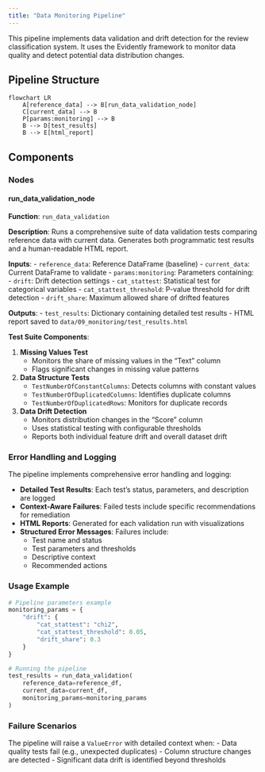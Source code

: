 ```yaml
---
title: "Data Monitoring Pipeline"
---
```


This pipeline implements data validation and drift detection for the review classification system. It uses the Evidently framework to monitor data quality and detect potential data distribution changes.

## Pipeline Structure

```mermaid
flowchart LR
    A[reference_data] --> B[run_data_validation_node]
    C[current_data] --> B
    P[params:monitoring] --> B
    B --> D[test_results]
    B --> E[html_report]
```

## Components

### Nodes

#### run_data_validation_node

**Function**: `run_data_validation`

**Description**: Runs a comprehensive suite of data validation tests comparing reference data with current data. Generates both programmatic test results and a human-readable HTML report.

**Inputs**:
- `reference_data`: Reference DataFrame (baseline)
- `current_data`: Current DataFrame to validate
- `params:monitoring`: Parameters containing:
  - `drift`: Drift detection settings
    - `cat_stattest`: Statistical test for categorical variables
    - `cat_stattest_threshold`: P-value threshold for drift detection
    - `drift_share`: Maximum allowed share of drifted features

**Outputs**:
- `test_results`: Dictionary containing detailed test results
- HTML report saved to `data/09_monitoring/test_results.html`

**Test Suite Components**:

1. **Missing Values Test**
   - Monitors the share of missing values in the "Text" column
   - Flags significant changes in missing value patterns

2. **Data Structure Tests**
   - `TestNumberOfConstantColumns`: Detects columns with constant values
   - `TestNumberOfDuplicatedColumns`: Identifies duplicate columns
   - `TestNumberOfDuplicatedRows`: Monitors for duplicate records

3. **Data Drift Detection**
   - Monitors distribution changes in the "Score" column
   - Uses statistical testing with configurable thresholds
   - Reports both individual feature drift and overall dataset drift

### Error Handling and Logging

The pipeline implements comprehensive error handling and logging:

- **Detailed Test Results**: Each test's status, parameters, and description are logged
- **Context-Aware Failures**: Failed tests include specific recommendations for remediation
- **HTML Reports**: Generated for each validation run with visualizations
- **Structured Error Messages**: Failures include:
  - Test name and status
  - Test parameters and thresholds
  - Descriptive context
  - Recommended actions

### Usage Example

```python
# Pipeline parameters example
monitoring_params = {
    "drift": {
        "cat_stattest": "chi2",
        "cat_stattest_threshold": 0.05,
        "drift_share": 0.3
    }
}

# Running the pipeline
test_results = run_data_validation(
    reference_data=reference_df,
    current_data=current_df,
    monitoring_params=monitoring_params
)
```

### Failure Scenarios

The pipeline will raise a `ValueError` with detailed context when:
- Data quality tests fail (e.g., unexpected duplicates)
- Column structure changes are detected
- Significant data drift is identified beyond thresholds